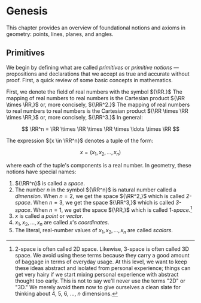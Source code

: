 # Genesis

This chapter provides an overview of foundational notions and axioms in
geometry: points, lines, planes, and angles.

## Primitives

We begin by defining what are called _primitives_ or _primitive notions_ —
propositions and declarations that we accept as true and accurate without proof.
First, a quick review of some basic concepts in mathematics.

First, we denote the field of real numbers with the symbol ${\RR.}$ The mapping
of real numbers to real numbers is the Cartesian product ${\RR \times \RR,}$ or,
more concisely, ${\RR^2.}$ The mapping of real numbers to real numbers to real
numbers is the Cartesian product ${\RR \times \RR \times \RR,}$ or, more
concisely, ${\RR^3.}$ In general:

$$
	\RR^n = \RR \times \RR \times \RR \times \ldots \times \RR
$$

The expression ${x \in \RR^n}$ denotes a tuple of the form:

$$
	x = (x_1, x_2, \ldots, x_n)
$$

where each of the tuple's components is a real number. In geometry, these
notions have special names:

1. ${\RR^n}$ is called a _space_.
2. The number ${n}$ in the symbol ${\RR^n}$ is natural number called a
_dimension_. When ${n=2,}$ we get the space ${\RR^2,}$ which is called
_2-space_. When ${n=3,}$ we get the space ${\RR^3,}$ which is called _3-space_.
When ${n=1,}$ we get the space ${\RR,}$ which is called _1-space_.[^dim]
3. ${x}$ is called a _point_ or _vector_.
4. ${x_1, x_2, \ldots, x_n}$ are called ${x}$'s _coordinates_.
5. The literal, real-number values of ${x_1, x_2, \ldots, x_n}$ are called
_scalars_.

[^dim]: 2-space is often called 2D space. Likewise, 3-space is often called 3D
space. We avoid using these terms because they carry a good amount of baggage in
terms of everyday usage. At this level, we want to keep these ideas abstract and
isolated from personal experience; things can get very hairy if we start
mixing personal experience with abstract thought too early. This is not to
say we'll never use the terms "2D" or "3D." We merely avoid them now to give
ourselves a clean slate for thinking about 4, 5, 6, ..., ${n}$ dimensions.